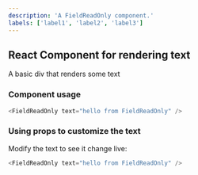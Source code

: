 ```yaml
---
description: 'A FieldReadOnly component.'
labels: ['label1', 'label2', 'label3']
---
```



## React Component for rendering text

A basic div that renders some text

### Component usage
```js
<FieldReadOnly text="hello from FieldReadOnly" />
```

### Using props to customize the text

Modify the text to see it change live:
```js live
<FieldReadOnly text="hello from FieldReadOnly" />
```
